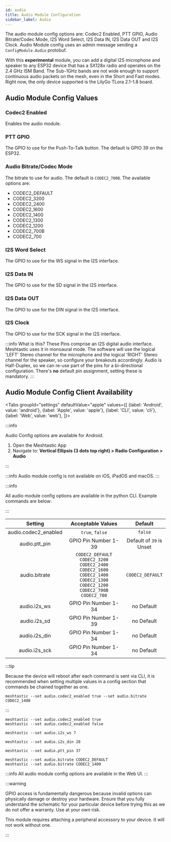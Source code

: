 ```yaml
---
id: audio
title: Audio Module Configuration
sidebar_label: Audio
---
```



The audio module config options are: Codec2 Enabled, PTT GPIO, Audio Bitrate/Codec Mode, I2S Word Select, I2S Data IN, I2S Data OUT and I2S Clock. Audio Module config uses an admin message sending a `ConfigModule.Audio` protobuf.

With this **experimental** module, you can add a digital I2S microphone and speaker to any ESP32 device that has a SX128x radio and operates on the 2.4 GHz ISM Band. The Sub-1GHz bands are not wide enough to support continuous audio packets on the mesh, even in the Short and Fast modes. Right now, the only device supported is the LilyGo TLora 2.1-1.8 board.

## Audio Module Config Values

### Codec2 Enabled

Enables the audio module.

### PTT GPIO

The GPIO to use for the Push-To-Talk button. The default is GPIO 39 on the ESP32.

### Audio Bitrate/Codec Mode

The bitrate to use for audio. The default is `CODEC2_700B`. The available options are:

- CODEC2_DEFAULT
- CODEC2_3200
- CODEC2_2400
- CODEC2_1600
- CODEC2_1400
- CODEC2_1300
- CODEC2_1200
- CODEC2_700B
- CODEC2_700

### I2S Word Select

The GPIO to use for the WS signal in the I2S interface.

### I2S Data IN

The GPIO to use for the SD signal in the I2S interface.

### I2S Data OUT

The GPIO to use for the DIN signal in the I2S interface.

### I2S Clock

The GPIO to use for the SCK signal in the I2S interface.

:::info What is this?
These Pins comprise an I2S digital audio interface. Meshtastic uses it in monoaural mode. The software will use the logical 'LEFT' Stereo channel for the microphone and the logical 'RIGHT' Stereo channel for the speaker, so configure your breakouts accordingly. Audio is Half-Duplex, so we can re-use part of the pins for a bi-directional configuration. There's **no** default pin assignment, setting these is mandatory.
:::

## Audio Module Config Client Availability

<Tabs
groupId="settings"
defaultValue="apple"
values={[
{label: 'Android', value: 'android'},
{label: 'Apple', value: 'apple'},
{label: 'CLI', value: 'cli'},
{label: 'Web', value: 'web'},
]}>
<TabItem value="android">

:::info

Audio Config options are available for Android.

1. Open the Meshtastic App
2. Navigate to: **Vertical Ellipsis (3 dots top right) > Radio Configuration > Audio**


:::

</TabItem>
<TabItem value="apple">

:::info
Audio module config is not available on iOS, iPadOS and macOS.
:::

</TabItem>
<TabItem value="cli">

:::info

All audio module config options are available in the python CLI. Example commands are below:

:::

|       Setting      |                                                        Acceptable Values                                                        |         Default          |
| :----------------: | :-----------------------------------------------------------------------------------------------------------------------------: | :----------------------: |
|audio.codec2_enabled|                                                         `true`, `false`                                                         |         `false`          |
|    audio.ptt_pin   |                                                      GPIO Pin Number 1-39                                                       | Default of `39` is Unset |
|    audio.bitrate   | `CODEC2_DEFAULT` `CODEC2_3200` `CODEC2_2400` `CODEC2_1600` `CODEC2_1400` `CODEC2_1300` `CODEC2_1200` `CODEC2_700B` `CODEC2_700` |     `CODEC2_DEFAULT`     |
|    audio.i2s_ws    |                                                      GPIO Pin Number 1-34                                                       |        no Default        |
|    audio.i2s_sd    |                                                      GPIO Pin Number 1-39                                                       |        no Default        |
|    audio.i2s_din   |                                                      GPIO Pin Number 1-34                                                       |        no Default        |
|    audio.i2s_sck   |                                                      GPIO Pin Number 1-34                                                       |        no Default        |

:::tip

Because the device will reboot after each command is sent via CLI, it is recommended when setting multiple values in a config section that commands be chained together as one.

```shell title="Example:"
meshtastic --set audio.codec2_enabled true --set audio.bitrate CODEC2_1400
```

:::

```shell title="Enable / Disable Module"
meshtastic --set audio.codec2_enabled true
meshtastic --set audio.codec2_enabled false
```

```shell title="Set WS to GPIO pin number 7"
meshtastic --set audio.i2s_ws 7
```

```shell title="Set DIN to GPIO pin number 28"
meshtastic --set audio.i2s_din 28
```

```shell title="Set PTT to GPIO pin number 37"
meshtastic --set audio.ptt_pin 37
```

```shell title="Set Codec Bitrate"
meshtastic --set audio.bitrate CODEC2_DEFAULT
meshtastic --set audio.bitrate CODEC2_1400
```

</TabItem>
<TabItem value="web">

:::info
All audio module config options are available in the Web UI.
:::

  </TabItem>
</Tabs>

:::warning

GPIO access is fundamentally dangerous because invalid options can physically damage or destroy your hardware. Ensure that you fully understand the schematic for your particular device before trying this as we do not offer a warranty. Use at your own risk.

This module requires attaching a peripheral accessory to your device. It will not work without one.

:::
